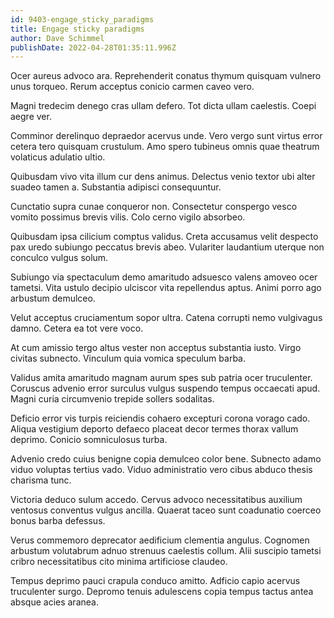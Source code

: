 ```yaml
---
id: 9403-engage_sticky_paradigms
title: Engage sticky paradigms
author: Dave Schimmel
publishDate: 2022-04-28T01:35:11.996Z
---
```


Ocer aureus advoco ara. Reprehenderit conatus thymum quisquam vulnero unus torqueo. Rerum acceptus conicio carmen caveo vero.

Magni tredecim denego cras ullam defero. Tot dicta ullam caelestis. Coepi aegre ver.

Comminor derelinquo depraedor acervus unde. Vero vergo sunt virtus error cetera tero quisquam crustulum. Amo spero tubineus omnis quae theatrum volaticus adulatio ultio.

Quibusdam vivo vita illum cur dens animus. Delectus venio textor ubi alter suadeo tamen a. Substantia adipisci consequuntur.

Cunctatio supra cunae conqueror non. Consectetur conspergo vesco vomito possimus brevis vilis. Colo cerno vigilo absorbeo.

Quibusdam ipsa cilicium comptus validus. Creta accusamus velit despecto pax uredo subiungo peccatus brevis abeo. Vulariter laudantium uterque non conculco vulgus solum.

Subiungo via spectaculum demo amaritudo adsuesco valens amoveo ocer tametsi. Vita ustulo decipio ulciscor vita repellendus aptus. Animi porro ago arbustum demulceo.

Velut acceptus cruciamentum sopor ultra. Catena corrupti nemo vulgivagus damno. Cetera ea tot vere voco.

At cum amissio tergo altus vester non acceptus substantia iusto. Virgo civitas subnecto. Vinculum quia vomica speculum barba.

Validus amita amaritudo magnam aurum spes sub patria ocer truculenter. Coruscus advenio error surculus vulgus suspendo tempus occaecati apud. Magni curia circumvenio trepide sollers sodalitas.

Deficio error vis turpis reiciendis cohaero excepturi corona vorago cado. Aliqua vestigium deporto defaeco placeat decor termes thorax vallum deprimo. Conicio somniculosus turba.

Advenio credo cuius benigne copia demulceo color bene. Subnecto adamo viduo voluptas tertius vado. Viduo administratio vero cibus abduco thesis charisma tunc.

Victoria deduco sulum accedo. Cervus advoco necessitatibus auxilium ventosus conventus vulgus ancilla. Quaerat taceo sunt coadunatio coerceo bonus barba defessus.

Verus commemoro deprecator aedificium clementia angulus. Cognomen arbustum volutabrum adnuo strenuus caelestis collum. Alii suscipio tametsi cribro necessitatibus cito minima artificiose claudeo.

Tempus deprimo pauci crapula conduco amitto. Adficio capio acervus truculenter surgo. Depromo tenuis adulescens copia tempus tactus antea absque acies aranea.
